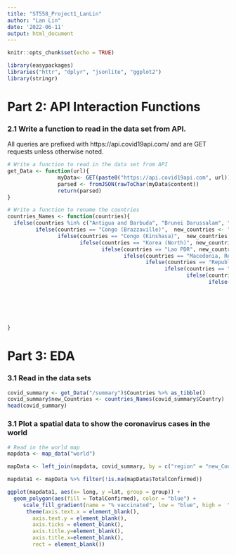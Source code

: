 ```yaml
---
title: "ST558_Project1_LanLin"
author: "Lan Lin"
date: '2022-06-11'
output: html_document
---
```


```r
knitr::opts_chunk$set(echo = TRUE)
```

```r
library(easypackages)
libraries("httr", "dplyr", "jsonlite", "ggplot2")
library(stringr)
```

# Part 2: API Interaction Functions

### 2.1 Write a function to read in the data set from API.

All queries are prefixed with https://api.covid19api.com/ and are GET requests unless otherwise noted.
```r
# Write a function to read in the data set from API
get_Data <- function(url){
                myData<- GET(paste0("https://api.covid19api.com", url))
                parsed <- fromJSON(rawToChar(myData$content))
                return(parsed)
}
```


```r
# Write a function to rename the countries
countries_Names <- function(countries){
  ifelse(countries %in% c("Antigua and Barbuda", "Brunei Darussalam", "Iran, Islamic Republic of", "Micronesia, Federated States of", "Taiwan, Republic of China", "Tanzania, United Republic of", "Trinidad and Tobago"), new_countries <- str_replace(word(countries, 1), ",", ""), 
         ifelse(countries == "Congo (Brazzaville)",  new_countries <- "Republic of Congo", 
                ifelse(countries == "Congo (Kinshasa)",  new_countries <- "Democratic Republic of the Congo",
                       ifelse(countries == "Korea (North)", new_countries <- "North Korea",
                              ifelse(countries == "Lao PDR", new_countries <- "Laos",
                                     ifelse(countries == "Macedonia, Republic of", new_countries <- "North Macedonia", 
                                            ifelse(countries == "Republic of Kosovo", new_countries <- "Kosovo", 
                                                  ifelse(countries == "Saint Vincent and Grenadines", new_countries <- "Saint Vincent",
                                                         ifelse(countries == "Syrian Arab Republic (Syria)", new_countries <- "Syria",
                                                                ifelse(countries == "United Kingdom", new_countries <- "UK",
                                                                       ifelse(countries == "United States of America", new_countries <- "USA",
                                                                              ifelse(countries == "Viet Nam", new_countries <-"Vietnam", 
                                                                                     ifelse(countries == "Saint Kitts and Nevis", new_countries <- "Saint Kitts", 
                                                                                            ifelse(countries == "Korea (South)", new_countries <- "South Korea",
                                                                                                   ifelse(countries == "Russian Federation", new_countries <- "Russia", 
                                                                                                          new_countries <- countries)))))))))))))))
}
```

# Part 3: EDA

### 3.1 Read in the data sets
```r
covid_summary <- get_Data("/summary")$Countries %>% as_tibble()
covid_summary$new_Countries <- countries_Names(covid_summary$Country)
head(covid_summary)
```


### 3.1 Plot a spatial data to show the coronavirus cases in the world 
```r
# Read in the world map
mapdata <- map_data("world")

mapData <- left_join(mapdata, covid_summary, by = c("region" = "new_Countries") )

mapdata1 <- mapData %>% filter(!is.na(mapData$TotalConfirmed))

ggplot(mapdata1, aes(x= long, y =lat, group = group)) +
  geom_polygon(aes(fill = TotalConfirmed), color = "blue") + 
     scale_fill_gradient(name = "% vaccinated", low = "blue", high =  "darkred", na.value = "grey50") +
      theme(axis.text.x = element_blank(),
        axis.text.y = element_blank(),
        axis.ticks = element_blank(),
        axis.title.y=element_blank(),
        axis.title.x=element_blank(),
        rect = element_blank())
```


